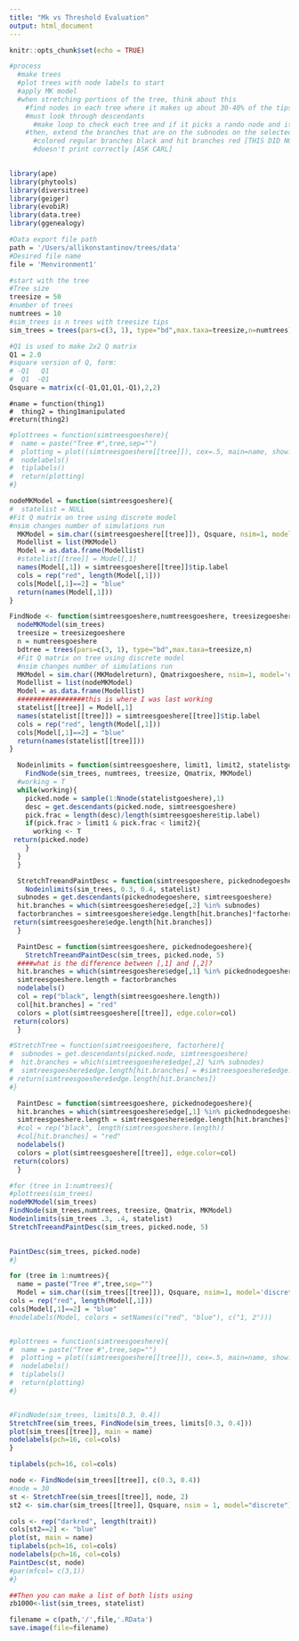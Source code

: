 ```yaml
---
title: "Mk vs Threshold Evaluation"
output: html_document
---
```


```r
knitr::opts_chunk$set(echo = TRUE)
```

```r
#process
  #make trees
  #plot trees with node labels to start
  #apply MK model
  #when stretching portions of the tree, think about this
    #find nodes in each tree where it makes up about 30-40% of the tips 
    #must look through descendants
      #make loop to check each tree and if it picks a rando node and it doesn't work, it will send it back until it finds          one that fits the limits
    #then, extend the branches that are on the subnodes on the selected node (i did it by 10 as an example)
      #colored regular branches black and hit branches red [THIS DID NOT WORK CHECK WITH CARL]
      #doesn't print correctly [ASK CARL]
    
```

```r
library(ape)
library(phytools)
library(diversitree)
library(geiger)
library(evobiR)
library(data.tree)
library(ggenealogy)
```

```r
#Data export file path
path = '/Users/allikonstantinov/trees/data'
#Desired file name
file = 'Menvironment1'
```

```r
#start with the tree
#Tree size
treesize = 50
#number of trees
numtrees = 10
#sim_trees is n trees with treesize tips
sim_trees = trees(pars=c(3, 1), type="bd",max.taxa=treesize,n=numtrees)

#Q1 is used to make 2x2 Q matrix
Q1 = 2.0
#square version of Q, form:
# -Q1   Q1
#  Q1  -Q1
Qsquare = matrix(c(-Q1,Q1,Q1,-Q1),2,2)

```

```r.notes.on.functions
#name = function(thing1)
#  thing2 = thing1manipulated
#return(thing2)
```

```r
#plottrees = function(simtreesgoeshere){
#  name = paste("Tree #",tree,sep="")
#  plotting = plot((simtreesgoeshere[[tree]]), cex=.5, main=name, show.tip.label = F)
#  nodelabels()
#  tiplabels()
#  return(plotting)
#}
```

```r

nodeMKModel = function(simtreesgoeshere){
#  statelist = NULL
#Fit Q matrix on tree using discrete model
#nsim changes number of simulations run
  MKModel = sim.char((simtreesgoeshere[[tree]]), Qsquare, nsim=1, model='discrete')
  Modellist = list(MKModel)
  Model = as.data.frame(Modellist)
  #statelist[[tree]] = Model[,1]
  names(Model[,1]) = simtreesgoeshere[[tree]]$tip.label
  cols = rep("red", length(Model[,1]))
  cols[Model[,1]==2] = "blue"
  return(names(Model[,1]))
}
```

```r
FindNode <- function(simtreesgoeshere,numtreesgoeshere, treesizegoeshere, Qmatrixgoeshere, MKModelreturn){
  nodeMKModel(sim_trees)
  treesize = treesizegoeshere
  n = numtreesgoeshere
  bdtree = trees(pars=c(3, 1), type="bd",max.taxa=treesize,n)
  #Fit Q matrix on tree using discrete model
  #nsim changes number of simulations run
  MKModel = sim.char((MKModelreturn), Qmatrixgoeshere, nsim=1, model='discrete')
  Modellist = list(nodeMKModel)
  Model = as.data.frame(Modellist)
  #################this is where I was last working
  statelist[[tree]] = Model[,1]
  names(statelist[[tree]]) = simtreesgoeshere[[tree]]$tip.label
  cols = rep("red", length(Model[,1]))
  cols[Model[,1]==2] = "blue"
  return(names(statelist[[tree]]))
}
```

```r

  Nodeinlimits = function(simtreesgoeshere, limit1, limit2, statelistgoeshere){
    FindNode(sim_trees, numtrees, treesize, Qmatrix, MKModel)
  #working = T
  while(working){
    picked.node = sample(1:Nnode(statelistgoeshere),1)
    desc = get.descendants(picked.node, simtreesgoeshere)
    pick.frac = length(desc)/length(simtreesgoeshere$tip.label)
    if(pick.frac > limit1 & pick.frac < limit2){
      working <- T
 return(picked.node)
    }    
  }
  }
```
 
```r
  StretchTreeandPaintDesc = function(simtreesgoeshere, pickednodegoeshere, factorhere){
    Nodeinlimits(sim_trees, 0.3, 0.4, statelist)
  subnodes = get.descendants(pickednodegoeshere, simtreesgoeshere)
  hit.branches = which(simtreesgoeshere$edge[,2] %in% subnodes)
  factorbranches = simtreesgoeshere$edge.length[hit.branches]*factorhere
 return(simtreesgoeshere$edge.length[hit.branches])
  }
```

```r
  PaintDesc = function(simtreesgoeshere, pickednodegoeshere){
    StretchTreeandPaintDesc(sim_trees, picked.node, 5)
  ####what is the difference between [,1] and [,2]?
  hit.branches = which(simtreesgoeshere$edge[,1] %in% pickednodegoeshere)
  simtreesgoeshere.length = factorbranches
  nodelabels()
  col = rep("black", length(simtreesgoeshere.length))
  col[hit.branches] = "red"
  colors = plot(simtreesgoeshere[[tree]], edge.color=col)
 return(colors)
  }

```

```r
#StretchTree = function(simtreesgoeshere, factorhere){
#  subnodes = get.descendants(picked.node, simtreesgoeshere)
#  hit.branches = which(simtreesgoeshere$edge[,2] %in% subnodes)
#  simtreesgoeshere$edge.length[hit.branches] = #simtreesgoeshere$edge.length[hit.branches]*factorhere
# return(simtreesgoeshere$edge.length[hit.branches])
#}

```

```r
 
  PaintDesc = function(simtreesgoeshere, pickednodegoeshere){
  hit.branches = which(simtreesgoeshere$edge[,1] %in% pickednodegoeshere)
  simtreesgoeshere.length = simtreesgoeshere$edge.length[hit.branches]*10
  #col = rep("black", length(simtreesgoeshere.length))
  #col[hit.branches] = "red"
  nodelabels()
  colors = plot(simtreesgoeshere[[tree]], edge.color=col)
 return(colors)
  }

```

```r
#for (tree in 1:numtrees){
#plottrees(sim_trees)
nodeMKModel(sim_trees)
FindNode(sim_trees,numtrees, treesize, Qmatrix, MKModel)
Nodeinlimits(sim_trees .3, .4, statelist)
StretchTreeandPaintDesc(sim_trees, picked.node, 5)  

  
PaintDesc(sim_trees, picked.node)
#}
```



```r
for (tree in 1:numtrees){
  name = paste("Tree #",tree,sep="")
  Model = sim.char((sim_trees[[tree]]), Qsquare, nsim=1, model='discrete')
cols = rep("red", length(Model[,1]))
cols[Model[,1]==2] = "blue"
#nodelabels(Model, colors = setNames(c("red", "blue"), c("1, 2")))


#plottrees = function(simtreesgoeshere){
#  name = paste("Tree #",tree,sep="")
#  plotting = plot((simtreesgoeshere[[tree]]), cex=.5, main=name, show.tip.label = F)
#  nodelabels()
#  tiplabels()
#  return(plotting)
#}


#FindNode(sim_trees, limits[0.3, 0.4]) 
StretchTree(sim_trees, FindNode(sim_trees, limits[0.3, 0.4]))
plot(sim_trees[[tree]], main = name)
nodelabels(pch=16, col=cols)
}

tiplabels(pch=16, col=cols)

node <- FindNode(sim_trees[[tree]], c(0.3, 0.4))
#node = 30
st <- StretchTree(sim_trees[[tree]], node, 2)
st2 <- sim.char(sim_trees[[tree]], Qsquare, nsim = 1, model="discrete")[,,1]

cols <- rep("darkred", length(trait))
cols[st2==2] <- "blue"
plot(st, main = name)
tiplabels(pch=16, col=cols)
nodelabels(pch=16, col=cols)
PaintDesc(st, node)
#par(mfcol= c(3,1))
#}


```
```r

##Then you can make a list of both lists using
zb1000<-list(sim_trees, statelist)

filename = c(path,'/',file,'.RData')
save.image(file=filename)

```



